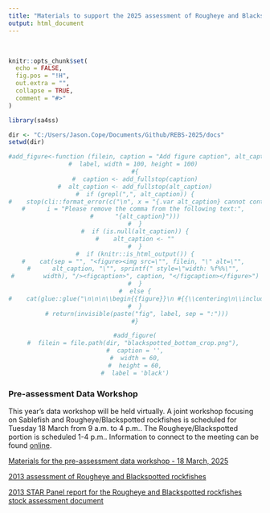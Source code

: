 ```yaml
---
title: "Materials to support the 2025 assessment of Rougheye and Blackspotted rockfishes in waters off the United States West coast"
output: html_document
---
```


\

```r
knitr::opts_chunk$set(
  echo = FALSE,
  fig.pos = "!H",
  out.extra = "",
  collapse = TRUE,
  comment = "#>"
)

library(sa4ss)

dir <- "C:/Users/Jason.Cope/Documents/Github/REBS-2025/docs"
setwd(dir)


```

<center>



```r

#add_figure<-function (filein, caption = "Add figure caption", alt_caption = "", 
#  label, width = 100, height = 100) 
#{
#  caption <- add_fullstop(caption)
#  alt_caption <- add_fullstop(alt_caption)
#  if (grepl(",", alt_caption)) {
#    stop(cli::format_error(c("\n", x = "{.var alt_caption} cannot contain ','.", 
#      i = "Please remove the comma from the following text:", 
#      "{alt_caption}")))
#  }
#  if (is.null(alt_caption)) {
#    alt_caption <- ""
#  }
#  if (knitr::is_html_output()) {
#    cat(sep = "", "<figure><img src=\"", filein, "\" alt=\"", 
#      alt_caption, "\"", sprintf(" style=\"width: %f%%\"", 
#        width), "/><figcaption>", caption, "</figcaption></figure>")
#  }
#  else {
#    cat(glue::glue("\n\n\n\\begin{{figure}}\n #{{\\centering\n\\includegraphics[alt={alt_caption},width={width/100}\\textwidth,height={height/100}\\textheight]{{{filein}}}\n}}\n\\caption{{{#caption}\\label{{fig:{label}}}}}\n\\end{{figure}}\n\n"))
#  }
 # return(invisible(paste("fig", label, sep = ":")))
#}

#add_figure(
#  filein = file.path(dir, "blackspotted_bottom_crop.png"), 
#  caption = '',
#  width = 60,
#  height = 60,
#  label = 'black')

``` 

</center>


### Pre-assessment Data Workshop

This year's data workshop will be held virtually. A joint workshop focusing on Sablefish and Rougheye/Blackspotted rockfishes is scheduled for Tuesday 18 March from 9 a.m. to 4 p.m.. The Rougheye/Blackspotted portion is scheduled 1-4 p.m.. Information to connect to the meeting can be found [online](https://www.pcouncil.org/events/pre-assessment-workshop-for-copper-canary-and-black-rockfish-january-31-amp-february-1-2023/).

[Materials for the pre-assessment data workshop - 18 March, 2025](Pre_assessment)

[2013 assessment of Rougheye and Blackspotted rockfishes](https://www.pcouncil.org/documents/2014/01/the-status-of-rougheye-rockfish-sebastes-aleutianus-and-blackspotted-rockfish-s-melanostictus-as-a-complex-along-the-u-s-west-coast-in-2013-published-january-6-2014.pdf/)

[2013 STAR Panel report for the Rougheye and Blackspotted rockfishes stock assessment document](https://www.pcouncil.org/documents/2014/01/rougheye-and-blackspotted-rockfish-star-panel-report-july-2013.pdf/)